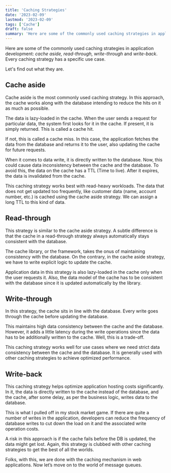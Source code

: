 ```yaml
---
title: 'Caching Strategies'
date: '2023-02-09'
lastmod: '2023-02-09'
tags: ['Cache']
draft: false
summary: 'Here are some of the commonly used caching strategies in application development: cache aside, read-through, write-through and write-back.'
---
```


Here are some of the commonly used caching strategies in application development: *cache aside, read-through, write-through* and *write-back*. Every caching strategy has a specific use case.

Let's find out what they are.

## Cache aside

Cache aside is the most commonly used caching strategy. In this approach, the cache works along with the database intending to reduce the hits on it as much as possible.

The data is lazy-loaded in the cache. When the user sends a request for particular data, the system first looks for it in the cache. If present, it is simply returned. This is called a cache hit.

If not, this is called a cache miss. In this case, the application fetches the data from the database and returns it to the user, also updating the cache for future requests.

When it comes to data write, it is directly written to the database. Now, this could cause data inconsistency between the cache and the database. To avoid this, the data on the cache has a TTL (Time to live). After it expires, the data is invalidated from the cache.

This caching strategy works best with read-heavy workloads. The data that does not get updated too frequently, like customer data (name, account number, etc.) is cached using the cache aside strategy. We can assign a long TTL to this kind of data.

## Read-through

This strategy is similar to the cache aside strategy. A subtle difference is that the cache in a read-through strategy always automatically stays consistent with the database.

The cache library, or the framework, takes the onus of maintaining consistency with the database. On the contrary, in the cache aside strategy, we have to write explicit logic to update the cache.

Application data in this strategy is also lazy-loaded in the cache only when the user requests it. Also, the data model of the cache has to be consistent with the database since it is updated automatically by the library.

## Write-through

In this strategy, the cache sits in line with the database. Every write goes through the cache before updating the database.

This maintains high data consistency between the cache and the database. However, it adds a little latency during the write operations since the data has to be additionally written to the cache. Well, this is a trade-off.

This caching strategy works well for use cases where we need strict data consistency between the cache and the database. It is generally used with other caching strategies to achieve optimized performance.

## Write-back

This caching strategy helps optimize application hosting costs significantly. In it, the data is directly written to the cache instead of the database, and the cache, after some delay, as per the business logic, writes data to the database.

This is what I pulled off in my stock market game. If there are quite a number of writes in the application, developers can reduce the frequency of database writes to cut down the load on it and the associated write operation costs.

A risk in this approach is if the cache fails before the DB is updated, the data might get lost. Again, this strategy is clubbed with other caching strategies to get the best of all the worlds.

Folks, with this, we are done with the caching mechanism in web applications. Now let’s move on to the world of message queues.
